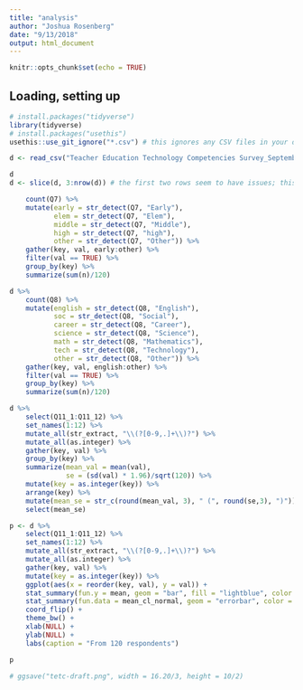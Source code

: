 ```yaml
---
title: "analysis"
author: "Joshua Rosenberg"
date: "9/13/2018"
output: html_document
---
```


```r
knitr::opts_chunk$set(echo = TRUE)
```

## Loading, setting up

```r
# install.packages("tidyverse")
library(tidyverse)
# install.packages("usethis")
usethis::use_git_ignore("*.csv") # this ignores any CSV files in your directory (so they aren't shared publicly)
```

```r
d <- read_csv("Teacher Education Technology Competencies Survey_September 15, 2018_13.07.csv")
```

```r
d
d <- slice(d, 3:nrow(d)) # the first two rows seem to have issues; this removes them
```

```r
    count(Q7) %>% 
    mutate(early = str_detect(Q7, "Early"),
           elem = str_detect(Q7, "Elem"),
           middle = str_detect(Q7, "Middle"),
           high = str_detect(Q7, "high"),
           other = str_detect(Q7, "Other")) %>% 
    gather(key, val, early:other) %>% 
    filter(val == TRUE) %>% 
    group_by(key) %>% 
    summarize(sum(n)/120)
```

```r
d %>% 
    count(Q8) %>% 
    mutate(english = str_detect(Q8, "English"),
           soc = str_detect(Q8, "Social"),
           career = str_detect(Q8, "Career"),
           science = str_detect(Q8, "Science"),
           math = str_detect(Q8, "Mathematics"),
           tech = str_detect(Q8, "Technology"),
           other = str_detect(Q8, "Other")) %>% 
    gather(key, val, english:other) %>% 
    filter(val == TRUE) %>% 
    group_by(key) %>% 
    summarize(sum(n)/120)
```

```r
d %>% 
    select(Q11_1:Q11_12) %>% 
    set_names(1:12) %>% 
    mutate_all(str_extract, "\\(?[0-9,.]+\\)?") %>% 
    mutate_all(as.integer) %>% 
    gather(key, val) %>% 
    group_by(key) %>% 
    summarize(mean_val = mean(val),
              se = (sd(val) * 1.96)/sqrt(120)) %>% 
    mutate(key = as.integer(key)) %>% 
    arrange(key) %>% 
    mutate(mean_se = str_c(round(mean_val, 3), " (", round(se,3), ")")) %>% 
    select(mean_se)
```

```r
p <- d %>% 
    select(Q11_1:Q11_12) %>% 
    set_names(1:12) %>% 
    mutate_all(str_extract, "\\(?[0-9,.]+\\)?") %>% 
    mutate_all(as.integer) %>% 
    gather(key, val) %>% 
    mutate(key = as.integer(key)) %>% 
    ggplot(aes(x = reorder(key, val), y = val)) + 
    stat_summary(fun.y = mean, geom = "bar", fill = "lightblue", color = "darkgray") + 
    stat_summary(fun.data = mean_cl_normal, geom = "errorbar", color = "black") +
    coord_flip() +
    theme_bw() +
    xlab(NULL) + 
    ylab(NULL) +
    labs(caption = "From 120 respondents")

p

# ggsave("tetc-draft.png", width = 16.20/3, height = 10/2)
```